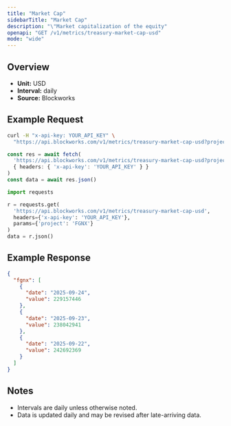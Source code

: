 ```yaml
---
title: "Market Cap"
sidebarTitle: "Market Cap"
description: "\"Market capitalization of the equity"
openapi: "GET /v1/metrics/treasury-market-cap-usd"
mode: "wide"
---
```


## Overview

- **Unit:** USD
- **Interval:** daily
- **Source:** Blockworks

## Example Request

<CodeGroup>

```bash cURL
curl -H "x-api-key: YOUR_API_KEY" \
  "https://api.blockworks.com/v1/metrics/treasury-market-cap-usd?project=FGNX"
```

```typescript TypeScript
const res = await fetch(
  'https://api.blockworks.com/v1/metrics/treasury-market-cap-usd?project=FGNX',
  { headers: { 'x-api-key': 'YOUR_API_KEY' } }
)
const data = await res.json()
```

```python Python
import requests

r = requests.get(
  'https://api.blockworks.com/v1/metrics/treasury-market-cap-usd',
  headers={'x-api-key': 'YOUR_API_KEY'},
  params={'project': 'FGNX'}
)
data = r.json()
```

</CodeGroup>

## Example Response

```json
{
  "fgnx": [
    {
      "date": "2025-09-24",
      "value": 229157446
    },
    {
      "date": "2025-09-23",
      "value": 238042941
    },
    {
      "date": "2025-09-22",
      "value": 242692369
    }
  ]
}
```

## Notes
- Intervals are daily unless otherwise noted.
- Data is updated daily and may be revised after late-arriving data.